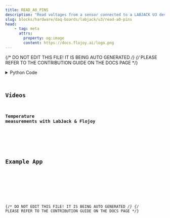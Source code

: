 ```yaml
---
title: READ_A0_PINS
description: "Read voltages from a sensor connected to a LABJACK U3 device."
slug: blocks/hardware/daq-boards/labjack/u3/read-a0-pins
head:
    - tag: meta
      attrs:
        property: og:image
        content: https://docs.flojoy.ai/logo.png
---
```


{/* DO NOT EDIT THIS FILE! IT IS BEING AUTO GENERATED */}
{/* PLEASE REFER TO THE CONTRIBUTION GUIDE ON THE DOCS PAGE */}


<DownloadStudioBanner />
<PythonDocsDisplay docstring={block_data["docstring"]} />
<details>
<summary>Python Code</summary>



<Code code={pythonCode} lang="py" wrap theme="dracula" />

[Find this Flojoy Block on GitHub](https://github.com/flojoy-ai/blocks/blob/main/blocks/HARDWARE/DAQ_BOARDS/LABJACK/U3/READ_A0_PINS/READ_A0_PINS.py)

</details>

## Videos


### Temperature measurements with LabJack & Flojoy

<div className="not-content">
<YouTube id="https://www.youtube.com/watch?v=ph64DXjX1-8" />
</div>

## Example App


<GetHelpWidget />


<AppDisplay app={app} blockName="READ_A0_PINS" client:visible />


<Example />

{/* DO NOT EDIT THIS FILE! IT IS BEING AUTO GENERATED */}
{/* PLEASE REFER TO THE CONTRIBUTION GUIDE ON THE DOCS PAGE */}
